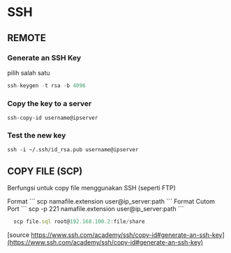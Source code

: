 
# SSH
## REMOTE
### Generate an SSH Key
pilih salah satu

```js copy
ssh-keygen -t rsa -b 4096
```
### Copy the key to a server

```
ssh-copy-id username@ipserver
```

### Test the new key

```
ssh -i ~/.ssh/id_rsa.pub username@ipserver
```

## COPY FILE (SCP)

Berfungsi untuk copy file menggunakan SSH (seperti FTP)


<Callout>
Format
```
scp namafile.extension user@ip_server:path
```
Format Cutom Port
```
scp -p 221 namafile.extension user@ip_server:path
```
</Callout>

```js copy
  scp file.sql root@192.168.100.2:file/share
```


[source https://www.ssh.com/academy/ssh/copy-id#generate-an-ssh-key](https://www.ssh.com/academy/ssh/copy-id#generate-an-ssh-key) 
